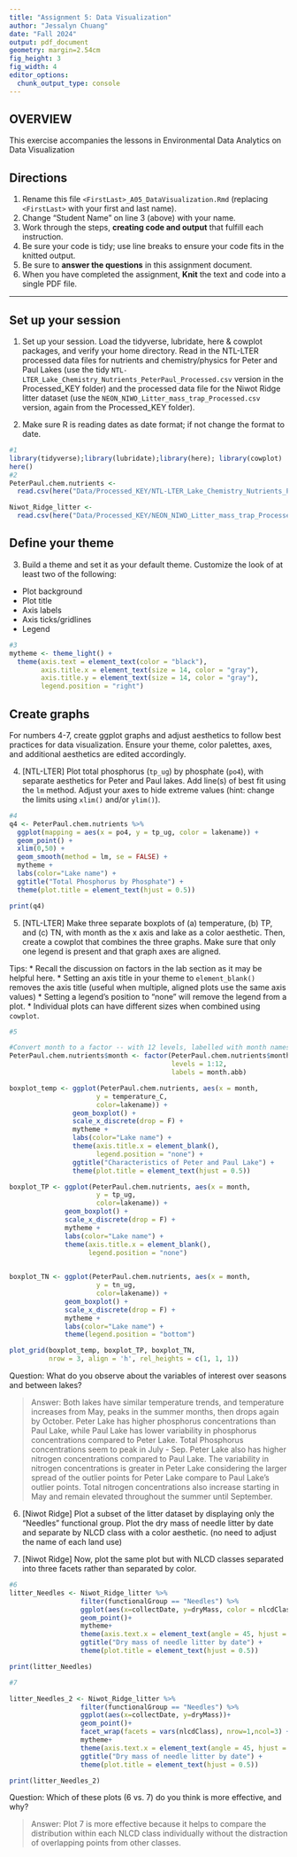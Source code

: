 ```yaml
---
title: "Assignment 5: Data Visualization"
author: "Jessalyn Chuang"
date: "Fall 2024"
output: pdf_document
geometry: margin=2.54cm
fig_height: 3
fig_width: 4
editor_options: 
  chunk_output_type: console
---
```


## OVERVIEW

This exercise accompanies the lessons in Environmental Data Analytics on Data Visualization 

## Directions
1. Rename this file `<FirstLast>_A05_DataVisualization.Rmd` (replacing `<FirstLast>` with your first and last name).
2. Change "Student Name" on line 3 (above) with your name.
3. Work through the steps, **creating code and output** that fulfill each instruction.
4. Be sure your code is tidy; use line breaks to ensure your code fits in the knitted output.
5. Be sure to **answer the questions** in this assignment document.
6. When you have completed the assignment, **Knit** the text and code into a single PDF file.

---

## Set up your session 

1. Set up your session. Load the tidyverse, lubridate, here & cowplot packages, and verify your home directory. Read in the NTL-LTER processed data files for nutrients and chemistry/physics for Peter and Paul Lakes (use the tidy `NTL-LTER_Lake_Chemistry_Nutrients_PeterPaul_Processed.csv` version in the Processed_KEY folder) and the processed data file for the Niwot Ridge litter dataset (use the `NEON_NIWO_Litter_mass_trap_Processed.csv` version, again from the Processed_KEY folder). 

2. Make sure R is reading dates as date format; if not change the format to date.

```r
#1 
library(tidyverse);library(lubridate);library(here); library(cowplot)
here()
#2
PeterPaul.chem.nutrients <- 
  read.csv(here("Data/Processed_KEY/NTL-LTER_Lake_Chemistry_Nutrients_PeterPaul_Processed.csv"), stringsAsFactors = TRUE)

Niwot_Ridge_litter <- 
  read.csv(here("Data/Processed_KEY/NEON_NIWO_Litter_mass_trap_Processed.csv"), stringsAsFactors = TRUE)

```
## Define your theme
3. Build a theme and set it as your default theme. Customize the look of at least two of the following: 
 * Plot background
 * Plot title
 * Axis labels
 * Axis ticks/gridlines
 * Legend

```r
#3
mytheme <- theme_light() +
  theme(axis.text = element_text(color = "black"),
        axis.title.x = element_text(size = 14, color = "gray"),  
        axis.title.y = element_text(size = 14, color = "gray"), 
        legend.position = "right")
```

## Create graphs
For numbers 4-7, create ggplot graphs and adjust aesthetics to follow best practices for data visualization. Ensure your theme, color palettes, axes, and additional aesthetics are edited accordingly.

4. [NTL-LTER] Plot total phosphorus (`tp_ug`) by phosphate (`po4`), with separate aesthetics for Peter and Paul lakes. Add line(s) of best fit using the `lm` method. Adjust your axes to hide extreme values (hint: change the limits using `xlim()` and/or `ylim()`).

```r
#4 
q4 <- PeterPaul.chem.nutrients %>% 
  ggplot(mapping = aes(x = po4, y = tp_ug, color = lakename)) +
  geom_point() +
  xlim(0,50) + 
  geom_smooth(method = lm, se = FALSE) +
  mytheme +
  labs(color="Lake name") +
  ggtitle("Total Phosphorus by Phosphate") +
  theme(plot.title = element_text(hjust = 0.5))

print(q4)
```


5. [NTL-LTER] Make three separate boxplots of (a) temperature, (b) TP, and (c) TN, with month as the x axis and lake as a color aesthetic. Then, create a cowplot that combines the three graphs. Make sure that only one legend is present and that graph axes are aligned. 

Tips:
* Recall the discussion on factors in the lab section as it may be helpful here. 
* Setting an axis title in your theme to `element_blank()` removes the axis title (useful when multiple, aligned plots use the same axis values)
* Setting a legend's position to "none" will remove the legend from a plot.
* Individual plots can have different sizes when combined using `cowplot`.

```r
#5 

#Convert month to a factor -- with 12 levels, labelled with month names
PeterPaul.chem.nutrients$month <- factor(PeterPaul.chem.nutrients$month, 
                                         levels = 1:12, 
                                         labels = month.abb)

boxplot_temp <- ggplot(PeterPaul.chem.nutrients, aes(x = month, 
                      y = temperature_C,
                      color=lakename)) +
                geom_boxplot() +
                scale_x_discrete(drop = F) +
                mytheme +
                labs(color="Lake name") +
                theme(axis.title.x = element_blank(),
                      legend.position = "none") +
                ggtitle("Characteristics of Peter and Paul Lake") +
                theme(plot.title = element_text(hjust = 0.5))

boxplot_TP <- ggplot(PeterPaul.chem.nutrients, aes(x = month, 
                      y = tp_ug,
                      color=lakename)) +
              geom_boxplot() +
              scale_x_discrete(drop = F) +
              mytheme +
              labs(color="Lake name") +
              theme(axis.title.x = element_blank(), 
                    legend.position = "none") 
              

boxplot_TN <- ggplot(PeterPaul.chem.nutrients, aes(x = month, 
                      y = tn_ug,
                      color=lakename)) +
              geom_boxplot() +
              scale_x_discrete(drop = F) +
              mytheme +
              labs(color="Lake name") +
              theme(legend.position = "bottom")

plot_grid(boxplot_temp, boxplot_TP, boxplot_TN, 
          nrow = 3, align = 'h', rel_heights = c(1, 1, 1))
```

Question: What do you observe about the variables of interest over seasons and between lakes? 

> Answer: Both lakes have similar temperature trends, and temperature increases from May, peaks in the summer months, then drops again by October. Peter Lake has higher phosphorus concentrations than Paul Lake, while Paul Lake has lower variability in phosphorus concentrations compared to Peter Lake. Total Phosphorus concentrations seem to peak in July - Sep. Peter Lake also has higher nitrogen concentrations compared to Paul Lake. The variability in nitrogen concentrations is greater in Peter Lake considering the larger spread of the outlier points for Peter Lake compare to Paul Lake's outlier points. Total nitrogen concentrations also increase starting in May and remain elevated throughout the summer until September.

6. [Niwot Ridge] Plot a subset of the litter dataset by displaying only the "Needles" functional group. Plot the dry mass of needle litter by date and separate by NLCD class with a color aesthetic. (no need to adjust the name of each land use)

7. [Niwot Ridge] Now, plot the same plot but with NLCD classes separated into three facets rather than separated by color. 

```r
#6
litter_Needles <- Niwot_Ridge_litter %>% 
                  filter(functionalGroup == "Needles") %>% 
                  ggplot(aes(x=collectDate, y=dryMass, color = nlcdClass))+
                  geom_point()+
                  mytheme+
                  theme(axis.text.x = element_text(angle = 45, hjust = 1))+
                  ggtitle("Dry mass of needle litter by date") +
                  theme(plot.title = element_text(hjust = 0.5))

print(litter_Needles)

#7

litter_Needles_2 <- Niwot_Ridge_litter %>% 
                  filter(functionalGroup == "Needles") %>% 
                  ggplot(aes(x=collectDate, y=dryMass))+
                  geom_point()+
                  facet_wrap(facets = vars(nlcdClass), nrow=1,ncol=3) +
                  mytheme+
                  theme(axis.text.x = element_text(angle = 45, hjust = 1))+
                  ggtitle("Dry mass of needle litter by date") +
                  theme(plot.title = element_text(hjust = 0.5))

print(litter_Needles_2)
```
Question: Which of these plots (6 vs. 7) do you think is more effective, and why? 

> Answer: Plot 7 is more effective because it helps to compare the distribution within each NLCD class individually without the distraction of overlapping points from other classes.